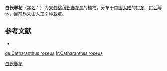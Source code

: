{{Infraspeciesbox
| name = 白长春花
| status = 
| status_system = 
| image = Catharanthus roseus white CC-BY-SA.jpg
| image_width = 250px
| species link = 长春花
| authority = 
}}

'''白长春花'''（[[学名|学名]]：{{lang|la|''Catharanthus roseus'' cv. Albus}}）为[[夹竹桃科|夹竹桃科]][[长春花属|长春花属]]的植物。分布于[[中国大陆|中国大陆]]的[[广东|广东]]、[[广西|广西]]等地，目前尚未由人工引种栽培。

== 参考文献 ==
<div class="references-small">
* {{cite web| url =http://www.bioinfo.cn/db05/KmzwSpecies.php?action=view&id=30462| title =白长春花（变种）| work =《中国高等植物数据库全库》| publisher =中国科学院微生物研究所| author =昆明植物研究所| accessdate =2009-02-26| deadurl =yes| archiveurl =https://web.archive.org/web/20160305080021/http://www.bioinfo.cn/db05/KmzwSpecies.php?action=view&id=30462| archivedate =2016-03-05}}
</div>

[[Category:长春花属|白长春花]]


{{植物小作品}}

[[de:Catharanthus_roseus|de:Catharanthus roseus]]
[[fr:Catharanthus_roseus|fr:Catharanthus roseus]]